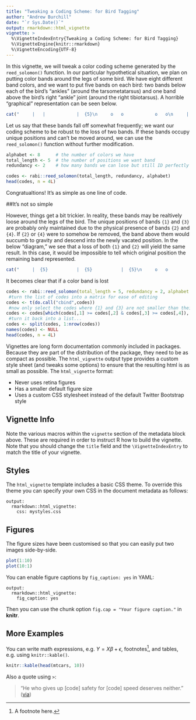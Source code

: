 ```yaml
---
title: "Tweaking a Coding Scheme: for Bird Tagging"
author: "Andrew Burchill"
date: "`r Sys.Date()`"
output: rmarkdown::html_vignette
vignette: >
  %\VignetteIndexEntry{Tweaking a Coding Scheme: for Bird Tagging}
  %\VignetteEngine{knitr::rmarkdown}
  %\VignetteEncoding{UTF-8}
---
```


In this vignette, we will tweak a color coding scheme generated by the `reed_solomon()` function. In our particular hypothetical situation, we plan on putting color bands around the legs of some bird. We have eight different band colors, and we want to put five bands on each bird: two bands below each of the bird's "ankles" (around the tarsometatarsus) and one band above the bird's right "ankle" joint (around the right tibiotarsus). A horrible "graphical" representation can be seen below.

```r
cat("     |   |            |  {5}\n     o   o            o   o\n     |   |     =>    {1} {3}\n     .   .           {2} {4}\n    /|\\ /|\\          /|\\ /|\\")

```

Let us say that these bands fall off somewhat frequently; we want our coding scheme to be robust to the loss of two bands. If these bands occupy unique positions and can't be moved around, we can use the `reed_solomon()` function without further modification.
```r
alphabet <- 8      # the number of colors we have
total_length <- 5  # the number of positions we want band
redundancy <- 2    # how many bands we can lose but still ID perfectly

codes <- rabi::reed_solomon(total_length, redundancy, alphabet)
head(codes, n = 4L)

```
Congratualtions! It's as simple as one line of code.

##It's not so simple

However, things get a bit trickier. In reality, these bands may be realtively loose around the legs of the bird. The unique positions of bands `{1}` and `{3}` are probably only maintained due to the physical presence of bands `{2}` and `{4}`. If `{2}` or `{4}` were to somehow be removed, the band above them would succumb to gravity and descend into the newly vacated position. In the below "diagram," we see that a loss of both `{1}` and `{2}` will yield the same result. In this case, it would be impossible to tell which original position the remaining band represented. 
```r
cat("     |  {5}           |  {5}           |  {5}\n     o   o            o   o            o   o\n     |  {3}   AND     |  {3}    =>     |  {3}\n    {1} {4}          {2} {4}          {?} {4}\n    /|\\ /|\\          /|\\ /|\\          /|\\ /|\\")

```
It becomes clear that if a color band is lost

```r
codes <- rabi::reed_solomon(total_length = 5, redundancy = 2, alphabet = 8)
 #turn the list of codes into a matrix for ease of editing
codes <- t(do.call("cbind",codes))  
 #now only select the codes where {1} and {3} are not smaller than their lower partners {2} and {4}
codes <- codes[which(codes[,1] >= codes[,2] & codes[,3] >= codes[,4]), ]
 #turn it back into a list...
codes <- split(codes, 1:nrow(codes))
names(codes) <- NULL
head(codes, n = 4L)

```
Vignettes are long form documentation commonly included in packages. Because they are part of the distribution of the package, they need to be as compact as possible. The `html_vignette` output type provides a custom style sheet (and tweaks some options) to ensure that the resulting html is as small as possible. The `html_vignette` format:

- Never uses retina figures
- Has a smaller default figure size
- Uses a custom CSS stylesheet instead of the default Twitter Bootstrap style

## Vignette Info

Note the various macros within the `vignette` section of the metadata block above. These are required in order to instruct R how to build the vignette. Note that you should change the `title` field and the `\VignetteIndexEntry` to match the title of your vignette.

## Styles

The `html_vignette` template includes a basic CSS theme. To override this theme you can specify your own CSS in the document metadata as follows:

    output: 
      rmarkdown::html_vignette:
        css: mystyles.css

## Figures

The figure sizes have been customised so that you can easily put two images side-by-side. 

```r
plot(1:10)
plot(10:1)
```

You can enable figure captions by `fig_caption: yes` in YAML:

    output:
      rmarkdown::html_vignette:
        fig_caption: yes

Then you can use the chunk option `fig.cap = "Your figure caption."` in **knitr**.

## More Examples

You can write math expressions, e.g. $Y = X\beta + \epsilon$, footnotes^[A footnote here.], and tables, e.g. using `knitr::kable()`.

```r
knitr::kable(head(mtcars, 10))
```

Also a quote using `>`:

> "He who gives up [code] safety for [code] speed deserves neither."
([via](https://twitter.com/hadleywickham/status/504368538874703872))
